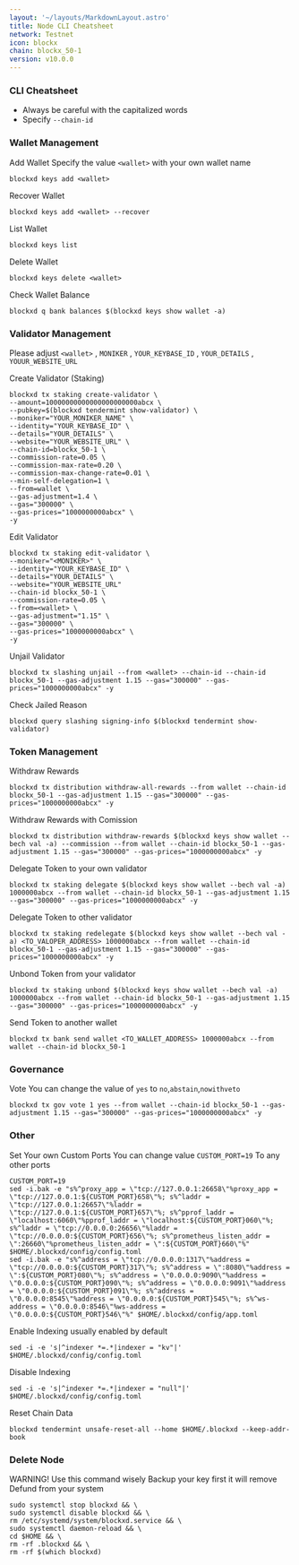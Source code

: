 ```yaml
---
layout: '~/layouts/MarkdownLayout.astro'
title: Node CLI Cheatsheet
network: Testnet
icon: blockx
chain: blockx_50-1
version: v10.0.0
---
```


### CLI Cheatsheet

- Always be careful with the capitalized words
- Specify `--chain-id`

### Wallet Management

Add Wallet
Specify the value `<wallet>` with your own wallet name

```
blockxd keys add <wallet>
```

Recover Wallet
```
blockxd keys add <wallet> --recover
```

List Wallet
```
blockxd keys list
```

Delete Wallet
```
blockxd keys delete <wallet>
```

Check Wallet Balance
```
blockxd q bank balances $(blockxd keys show wallet -a)
```

### Validator Management

Please adjust `<wallet>` , `MONIKER` , `YOUR_KEYBASE_ID` , `YOUR_DETAILS` , `YOUUR_WEBSITE_URL`

Create Validator (Staking)
```
blockxd tx staking create-validator \
--amount=10000000000000000000000abcx \
--pubkey=$(blockxd tendermint show-validator) \
--moniker="YOUR_MONIKER_NAME" \
--identity="YOUR_KEYBASE_ID" \
--details="YOUR_DETAILS" \
--website="YOUR_WEBSITE_URL" \
--chain-id=blockx_50-1 \
--commission-rate=0.05 \
--commission-max-rate=0.20 \
--commission-max-change-rate=0.01 \
--min-self-delegation=1 \
--from=wallet \
--gas-adjustment=1.4 \
--gas="300000" \
--gas-prices="1000000000abcx" \
-y
```

Edit Validator
```
blockxd tx staking edit-validator \
--moniker="<MONIKER>" \
--identity="YOUR_KEYBASE_ID" \
--details="YOUR_DETAILS" \
--website="YOUR_WEBSITE_URL"
--chain-id blockx_50-1 \
--commission-rate=0.05 \
--from=<wallet> \
--gas-adjustment="1.15" \
--gas="300000" \
--gas-prices="1000000000abcx" \
-y
```


Unjail Validator
```
blockxd tx slashing unjail --from <wallet> --chain-id --chain-id blockx_50-1 --gas-adjustment 1.15 --gas="300000" --gas-prices="1000000000abcx" -y
```

Check Jailed Reason
```
blockxd query slashing signing-info $(blockxd tendermint show-validator)
```

### Token Management

Withdraw Rewards
```
blockxd tx distribution withdraw-all-rewards --from wallet --chain-id blockx_50-1 --gas-adjustment 1.15 --gas="300000" --gas-prices="1000000000abcx" -y
```

Withdraw Rewards with Comission
```
blockxd tx distribution withdraw-rewards $(blockxd keys show wallet --bech val -a) --commission --from wallet --chain-id blockx_50-1 --gas-adjustment 1.15 --gas="300000" --gas-prices="1000000000abcx" -y
```

Delegate Token to your own validator
```
blockxd tx staking delegate $(blockxd keys show wallet --bech val -a) 1000000abcx --from wallet --chain-id blockx_50-1 --gas-adjustment 1.15 --gas="300000" --gas-prices="1000000000abcx" -y
```

Delegate Token to other validator
```
blockxd tx staking redelegate $(blockxd keys show wallet --bech val -a) <TO_VALOPER_ADDRESS> 1000000abcx --from wallet --chain-id blockx_50-1 --gas-adjustment 1.15 --gas="300000" --gas-prices="1000000000abcx" -y
```

Unbond Token from your validator
```
blockxd tx staking unbond $(blockxd keys show wallet --bech val -a) 1000000abcx --from wallet --chain-id blockx_50-1 --gas-adjustment 1.15 --gas="300000" --gas-prices="1000000000abcx" -y
```

Send Token to another wallet
```
blockxd tx bank send wallet <TO_WALLET_ADDRESS> 1000000abcx --from wallet --chain-id blockx_50-1
```

### Governance 

Vote
You can change the value of `yes` to `no`,`abstain`,`nowithveto`

```
blockxd tx gov vote 1 yes --from wallet --chain-id blockx_50-1 --gas-adjustment 1.15 --gas="300000" --gas-prices="1000000000abcx" -y
```

### Other

Set Your own Custom Ports
You can change value `CUSTOM_PORT=19` To any other ports
```
CUSTOM_PORT=19
sed -i.bak -e "s%^proxy_app = \"tcp://127.0.0.1:26658\"%proxy_app = \"tcp://127.0.0.1:${CUSTOM_PORT}658\"%; s%^laddr = \"tcp://127.0.0.1:26657\"%laddr = \"tcp://127.0.0.1:${CUSTOM_PORT}657\"%; s%^pprof_laddr = \"localhost:6060\"%pprof_laddr = \"localhost:${CUSTOM_PORT}060\"%; s%^laddr = \"tcp://0.0.0.0:26656\"%laddr = \"tcp://0.0.0.0:${CUSTOM_PORT}656\"%; s%^prometheus_listen_addr = \":26660\"%prometheus_listen_addr = \":${CUSTOM_PORT}660\"%" $HOME/.blockxd/config/config.toml
sed -i.bak -e "s%^address = \"tcp://0.0.0.0:1317\"%address = \"tcp://0.0.0.0:${CUSTOM_PORT}317\"%; s%^address = \":8080\"%address = \":${CUSTOM_PORT}080\"%; s%^address = \"0.0.0.0:9090\"%address = \"0.0.0.0:${CUSTOM_PORT}090\"%; s%^address = \"0.0.0.0:9091\"%address = \"0.0.0.0:${CUSTOM_PORT}091\"%; s%^address = \"0.0.0.0:8545\"%address = \"0.0.0.0:${CUSTOM_PORT}545\"%; s%^ws-address = \"0.0.0.0:8546\"%ws-address = \"0.0.0.0:${CUSTOM_PORT}546\"%" $HOME/.blockxd/config/app.toml
```

Enable Indexing usually enabled by default
```
sed -i -e 's|^indexer *=.*|indexer = "kv"|' $HOME/.blockxd/config/config.toml
```

Disable Indexing
```
sed -i -e 's|^indexer *=.*|indexer = "null"|' $HOME/.blockxd/config/config.toml
```

Reset Chain Data
```
blockxd tendermint unsafe-reset-all --home $HOME/.blockxd --keep-addr-book
```

### Delete Node

WARNING! Use this command wisely 
Backup your key first it will remove Defund from your system

```
sudo systemctl stop blockxd && \
sudo systemctl disable blockxd && \
rm /etc/systemd/system/blockxd.service && \
sudo systemctl daemon-reload && \
cd $HOME && \
rm -rf .blockxd && \
rm -rf $(which blockxd)
```

